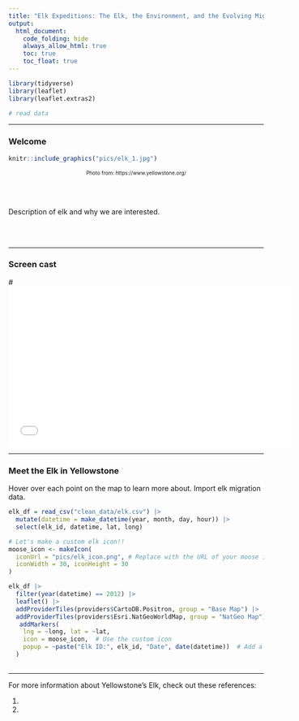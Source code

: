 ```yaml
---
title: "Elk Expeditions: The Elk, the Environment, and the Evolving Migration in Yellowstone"
output: 
  html_document:
    code_folding: hide
    always_allow_html: true
    toc: true
    toc_float: true
---
```


```r
library(tidyverse)
library(leaflet)
library(leaflet.extras2)
```

```r
# read data
```

---

### Welcome

```r
knitr::include_graphics("pics/elk_1.jpg")
```
<center style="font-size: 10px;"> Photo from:  https://www.yellowstone.org/ </center>
     
<br><br>                                       

Description of elk and why we are interested. 


<br><br>


---

### Screen cast 


#<iframe width="560" height="315" src="insert_youtube_video_here" title="YouTube video #player" frameborder="0" allow="accelerometer; autoplay; clipboard-write; encrypted-media; gyroscope; picture-in-picture; #web-share" allowfullscreen></iframe>

---


### Meet the Elk in Yellowstone

Hover over each point on the map to learn more about.
Import elk migration data.

```r
elk_df = read_csv("clean_data/elk.csv") |>
  mutate(datetime = make_datetime(year, month, day, hour)) |>
  select(elk_id, datetime, lat, long)

# Let's make a custom elk icon!!
moose_icon <- makeIcon(
  iconUrl = "pics/elk_icon.png", # Replace with the URL of your moose image
  iconWidth = 30, iconHeight = 30
)

elk_df |>
  filter(year(datetime) == 2012) |>
  leaflet() |>
  addProviderTiles(providers$CartoDB.Positron, group = "Base Map") |>
  addProviderTiles(providers$Esri.NatGeoWorldMap, group = "NatGeo Map") |>
   addMarkers(
    lng = ~long, lat = ~lat,
    icon = moose_icon,  # Use the custom icon
    popup = ~paste("Elk ID:", elk_id, "Date", date(datetime))  # Add a popup with Elk ID
  )
    
```

---


For more information about Yellowstone's Elk, check out these references: 

1. 
2. 